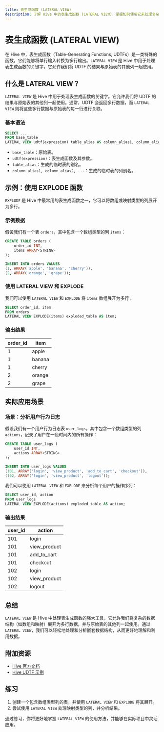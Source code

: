 ```yaml
---
title: 表生成函数 (LATERAL VIEW)
description: 了解 Hive 中的表生成函数 (LATERAL VIEW)，掌握如何使用它来处理复杂的数据结构，如数组和映射。
---
```


# 表生成函数 (LATERAL VIEW)

在 Hive 中，表生成函数（Table-Generating Functions, UDTFs）是一类特殊的函数，它们能够将单行输入转换为多行输出。`LATERAL VIEW` 是 Hive 中用于处理表生成函数的关键字，它允许我们将 UDTF 的结果与原始表的其他列一起使用。

## 什么是 LATERAL VIEW？

`LATERAL VIEW` 是 Hive 中用于处理表生成函数的关键字。它允许我们将 UDTF 的结果与原始表的其他列一起使用。通常，UDTF 会返回多行数据，而 `LATERAL VIEW` 则将这些多行数据与原始表的每一行进行关联。

### 基本语法

```sql
SELECT ...
FROM base_table
LATERAL VIEW udtf(expression) table_alias AS column_alias1, column_alias2, ...;
```

- `base_table`：原始表。
- `udtf(expression)`：表生成函数及其参数。
- `table_alias`：生成的临时表的别名。
- `column_alias1, column_alias2, ...`：生成的临时表的列别名。

## 示例：使用 EXPLODE 函数

`EXPLODE` 是 Hive 中最常用的表生成函数之一，它可以将数组或映射类型的列展开为多行。

### 示例数据

假设我们有一个表 `orders`，其中包含一个数组类型的列 `items`：

```sql
CREATE TABLE orders (
    order_id INT,
    items ARRAY<STRING>
);

INSERT INTO orders VALUES
(1, ARRAY('apple', 'banana', 'cherry')),
(2, ARRAY('orange', 'grape'));
```

### 使用 LATERAL VIEW 和 EXPLODE

我们可以使用 `LATERAL VIEW` 和 `EXPLODE` 将 `items` 数组展开为多行：

```sql
SELECT order_id, item
FROM orders
LATERAL VIEW EXPLODE(items) exploded_table AS item;
```

### 输出结果

| order_id | item   |
|----------|--------|
| 1        | apple  |
| 1        | banana |
| 1        | cherry |
| 2        | orange |
| 2        | grape  |

## 实际应用场景

### 场景：分析用户行为日志

假设我们有一个用户行为日志表 `user_logs`，其中包含一个数组类型的列 `actions`，记录了用户在一段时间内的所有操作：

```sql
CREATE TABLE user_logs (
    user_id INT,
    actions ARRAY<STRING>
);

INSERT INTO user_logs VALUES
(101, ARRAY('login', 'view_product', 'add_to_cart', 'checkout')),
(102, ARRAY('login', 'view_product', 'logout'));
```

我们可以使用 `LATERAL VIEW` 和 `EXPLODE` 来分析每个用户的操作序列：

```sql
SELECT user_id, action
FROM user_logs
LATERAL VIEW EXPLODE(actions) exploded_table AS action;
```

### 输出结果

| user_id | action        |
|---------|---------------|
| 101     | login         |
| 101     | view_product  |
| 101     | add_to_cart   |
| 101     | checkout      |
| 102     | login         |
| 102     | view_product  |
| 102     | logout        |

## 总结

`LATERAL VIEW` 是 Hive 中处理表生成函数的强大工具，它允许我们将复杂的数据结构（如数组和映射）展开为多行数据，并与原始表的其他列一起使用。通过 `LATERAL VIEW`，我们可以轻松地处理和分析嵌套数据结构，从而更好地理解和利用数据。

## 附加资源

- [Hive 官方文档](https://cwiki.apache.org/confluence/display/Hive/LanguageManual+UDF)
- [Hive UDTF 示例](https://cwiki.apache.org/confluence/display/Hive/LanguageManual+UDF#LanguageManualUDF-Table-GeneratingFunctions)

## 练习

1. 创建一个包含数组类型列的表，并使用 `LATERAL VIEW` 和 `EXPLODE` 将其展开。
2. 尝试使用 `LATERAL VIEW` 处理映射类型的列，并分析结果。

通过练习，你将更好地掌握 `LATERAL VIEW` 的使用方法，并能够在实际项目中灵活应用。